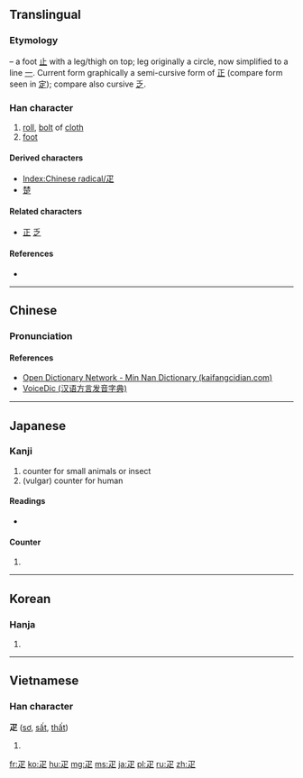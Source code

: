 {{also|匹|正|辵}}
==Translingual==
{{stroke order|type=animate}}
{{stroke order|type=alternative}}

===Etymology===
{{liushu|p}} – a foot [[止]] with a leg/thigh on top; leg originally a circle, now simplified to a line [[一]]. Current form graphically a semi-cursive form of [[正]] (compare form seen in [[定]]); compare also cursive [[乏]].

{{Han etyl}}

===Han character===
{{Han char|rn=103|rad=疋|as=00|sn=5|four=1780<sub>1</sub>|canj=弓卜人 (NYO)}}

# [[roll]], [[bolt]] of [[cloth]]
# [[foot]]

====Derived characters====
* [[Index:Chinese radical/疋]]
* [[楚]]

====Related characters====
* [[正]] [[乏]]

====References====
* {{Han ref|kx=0767.160|dkj=21994|dj=1177.180|hdz=42749.010|uh=758B|ud=30091|bh=A5D4|bd=42452}}

----

==Chinese==
{{zh-forms}}

===Pronunciation===
{{zh-pron
|m=pǐ
|c=pat1,so1,ngaa5
|h=pfs=phit
|mn=phit/su/ngá
|w=
|mc=y
|oc=y
|ma=|ma2=
|cat=n
}}

====References====
*[http://kaifangcidian.com/han/minnan/%E7%96%8B Open Dictionary Network - Min Nan Dictionary (kaifangcidian.com)]
*[http://cn.voicedic.com VoiceDic (汉语方言发音字典)]

----

==Japanese==

===Kanji===
{{ja-kanji|grade=|rs=疋00}}

# counter for small animals or insect
# (vulgar) counter for human

====Readings====
* {{ja-readings|on=[[そ]] (so), [[しょ]] (sho), [[が]] (ga)|kun=[[あし]] (ashi), [[ひき]] (hiki)|nanori=}}

====Counter====
{{ja-pos|ひき|counter}}

# {{alternative form of|匹|lang=ja}}

----

==Korean==

===Hanja===
{{ko-hanja|hangeul=[[필]], [[소]]|eumhun=|rv=pil, so|mr=p'il, so|y=phil, so}}

# {{defn|lang=ko|sort=疋00}}

----

==Vietnamese==

===Han character===
'''疋''' ([[sơ]], [[sất]], [[thất]])

[[Category:CJKV radicals| ]]

# {{defn|lang=vi}}

[[fr:疋]]
[[ko:疋]]
[[hu:疋]]
[[mg:疋]]
[[ms:疋]]
[[ja:疋]]
[[pl:疋]]
[[ru:疋]]
[[zh:疋]]